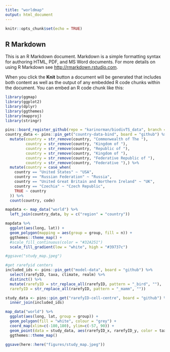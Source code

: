 ```yaml
---
title: "worldmap"
output: html_document
---
```


```r
knitr::opts_chunk$set(echo = TRUE)
```

## R Markdown

This is an R Markdown document. Markdown is a simple formatting syntax for authoring HTML, PDF, and MS Word documents. For more details on using R Markdown see <http://rmarkdown.rstudio.com>.

When you click the **Knit** button a document will be generated that includes both content as well as the output of any embedded R code chunks within the document. You can embed an R code chunk like this:

```r
library(ggmap)
library(ggplot2)
library(dplyr)
library(ggthemes)
library(mapproj)
library(stringr)
```

```r
pins::board_register_github(repo = "karinorman/biodivTS_data", branch = "master")
country_data <- pins::pin_get("country-data-bind", board = "github") %>%
  mutate(country = str_remove(country, "Commonwealth of The "),
         country = str_remove(country, "Kingdom of "),
         country = str_remove(country, "Republic of "),
         country = str_remove(country, "Kingdom of "),
         country = str_remove(country, "Federative Republic of "),
         country = str_remove(country, "Federative "),) %>%
  mutate(country = case_when(
    country == "United States" ~ "USA",
    country == "Russian Federation" ~ "Russia",
    country == "United Great Britain and Northern Ireland" ~ "UK",
    country == "Czechia" ~ "Czech Republic",
    TRUE ~ country
  )) %>% 
  count(country, code)

mapdata <- map_data("world") %>%
  left_join(country_data, by = c("region" = "country"))

mapdata %>%
  ggplot(aes(long, lat)) +
  geom_polygon(mapping = aes(group = group, fill = n)) +
  ggthemes::theme_map() +
  #scale_fill_continuous(color = "#32A251")
  scale_fill_gradient(low = "white", high = "#39737c")

#ggsave("study_map.jpeg")
```

```r
#get rarefyid centers
included_ids <- pins::pin_get("model-data", board = "github") %>%
  select(rarefyID, taxa, climate, realm) %>%
  distinct() %>% 
  mutate(rarefyID = str_replace_all(rarefyID, pattern = "_bird", ""), 
  rarefyID = str_replace_all(rarefyID, pattern = "_mamm", ""))

study_data <- pins::pin_get("rarefyID-cell-centre", board = "github") %>%
  inner_join(included_ids)

map_data("world") %>%
  ggplot(aes(long, lat, group = group)) +
  geom_polygon(fill = "white", colour = "grey") + 
  coord_map(xlim=c(-180,180), ylim=c(-57, 90)) +
  geom_point(data = study_data, aes(rarefyID_x, rarefyID_y, color = taxa), alpha = 0.5, inherit.aes = FALSE) +
  ggthemes::theme_map()

ggsave(here::here("figures/study_map.jpeg"))
```

